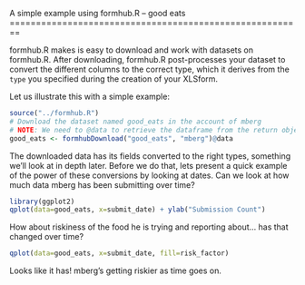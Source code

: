 <link href="http://kevinburke.bitbucket.org/markdowncss/markdown.css" rel="stylesheet"></link>
A simple example using formhub.R -- good eats
========================================================

formhub.R makes is easy to download and work with datasets on formhub.R. After downloading, formhub.R post-processes your dataset to convert the different columns to the correct type, which it derives from the `type` you specified during the creation of your XLSform.

Let us illustrate this with a simple example:

```r
source("../formhub.R")
# Download the dataset named good_eats in the account of mberg
# NOTE: We need to @data to retrieve the dataframe from the return object
good_eats <- formhubDownload("good_eats", "mberg")@data
```

The downloaded data has its fields converted to the right types, something we'll look at in depth later. Before we do that, lets present a quick example of the power of these conversions by looking at dates. Can we look at how much data mberg has been submitting over time?

```r
library(ggplot2)
qplot(data=good_eats, x=submit_date) + ylab("Submission Count")
```

How about riskiness of the food he is trying and reporting about... has that changed over time?
```r
qplot(data=good_eats, x=submit_date, fill=risk_factor)
```
Looks like it has! mberg's getting riskier as time goes on.
